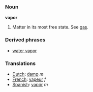 === Noun ===
'''vapor'''

# Matter in its most free state. See [[gas]].

=== Derived phrases ===
*[[water vapor]]

===Translations===
*[[Dutch]]: [[damp]] ''m''
*[[French]]: [[vapeur]] ''f''
*[[Spanish]]: [[vapór]] ''m''